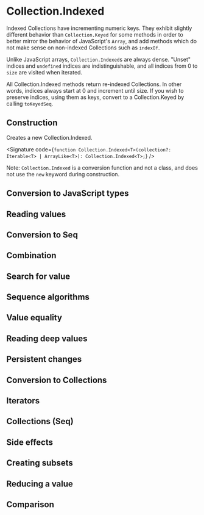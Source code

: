 
# Collection.Indexed

Indexed Collections have incrementing numeric keys. They exhibit
slightly different behavior than `Collection.Keyed` for some methods in order
to better mirror the behavior of JavaScript's `Array`, and add methods
which do not make sense on non-indexed Collections such as `indexOf`.

Unlike JavaScript arrays, `Collection.Indexed`s are always dense. "Unset"
indices and `undefined` indices are indistinguishable, and all indices from
0 to `size` are visited when iterated.

All Collection.Indexed methods return re-indexed Collections. In other words,
indices always start at 0 and increment until size. If you wish to
preserve indices, using them as keys, convert to a Collection.Keyed by
calling `toKeyedSeq`.

## Construction

<MemberLabel label="Collection.Indexed()" />

Creates a new Collection.Indexed.

<Signature
  code={`function Collection.Indexed<T>(collection?: Iterable<T> | ArrayLike<T>): Collection.Indexed<T>;`}
/>

Note: `Collection.Indexed` is a conversion function and not a class, and does not use the `new` keyword during construction.

## Conversion to JavaScript types

<MemberLabel label="toJS()" />

<MemberLabel label="toJSON()" />

<MemberLabel label="toArray()" />

<MemberLabel label="toObject()" />

## Reading values

<MemberLabel label="get()" />

<MemberLabel label="has()" />

<MemberLabel label="includes()" />

<MemberLabel label="first()" />

<MemberLabel label="last()" />

## Conversion to Seq

<MemberLabel label="toSeq()" />

<MemberLabel label="fromEntrySeq()" />

<MemberLabel label="toKeyedSeq()" />

<MemberLabel label="toIndexedSeq()" />

<MemberLabel label="toSetSeq()" />

## Combination

<MemberLabel label="interpose()" />

<MemberLabel label="interleave()" />

<MemberLabel label="splice()" />

<MemberLabel label="zip()" />

<MemberLabel label="zipAll()" />

<MemberLabel label="zipWith()" />

<MemberLabel label="flatten()" />

## Search for value

<MemberLabel label="indexOf()" />

<MemberLabel label="lastIndexOf()" />

<MemberLabel label="findIndex()" />

<MemberLabel label="findLastIndex()" />

<MemberLabel label="find()" />

<MemberLabel label="findLast()" />

<MemberLabel label="findEntry()" />

<MemberLabel label="findLastEntry()" />

<MemberLabel label="findKey()" />

<MemberLabel label="findLastKey()" />

<MemberLabel label="keyOf()" />

<MemberLabel label="lastKeyOf()" />

<MemberLabel label="max()" />

<MemberLabel label="maxBy()" />

<MemberLabel label="min()" />

<MemberLabel label="minBy()" />

## Sequence algorithms

<MemberLabel label="concat()" />

<MemberLabel label="map()" />

<MemberLabel label="flatMap()" />

<MemberLabel label="filter()" />

<MemberLabel label="partition()" />

<MemberLabel label="[Symbol.iterator]()" />

<MemberLabel label="filterNot()" />

<MemberLabel label="reverse()" />

<MemberLabel label="sort()" />

<MemberLabel label="sortBy()" />

<MemberLabel label="groupBy()" />

## Value equality

<MemberLabel label="equals()" />

<MemberLabel label="hashCode()" />

## Reading deep values

<MemberLabel label="getIn()" />

<MemberLabel label="hasIn()" />

## Persistent changes

<MemberLabel label="update()" />

## Conversion to Collections

<MemberLabel label="toMap()" />

<MemberLabel label="toOrderedMap()" />

<MemberLabel label="toSet()" />

<MemberLabel label="toOrderedSet()" />

<MemberLabel label="toList()" />

<MemberLabel label="toStack()" />

## Iterators

<MemberLabel label="keys()" />

<MemberLabel label="values()" />

<MemberLabel label="entries()" />

## Collections (Seq)

<MemberLabel label="keySeq()" />

<MemberLabel label="valueSeq()" />

<MemberLabel label="entrySeq()" />

## Side effects

<MemberLabel label="forEach()" />

## Creating subsets

<MemberLabel label="slice()" />

<MemberLabel label="rest()" />

<MemberLabel label="butLast()" />

<MemberLabel label="skip()" />

<MemberLabel label="skipLast()" />

<MemberLabel label="skipWhile()" />

<MemberLabel label="skipUntil()" />

<MemberLabel label="take()" />

<MemberLabel label="takeLast()" />

<MemberLabel label="takeWhile()" />

<MemberLabel label="takeUntil()" />

## Reducing a value

<MemberLabel label="reduce()" />

<MemberLabel label="reduceRight()" />

<MemberLabel label="every()" />

<MemberLabel label="some()" />

<MemberLabel label="join()" />

<MemberLabel label="isEmpty()" />

<MemberLabel label="count()" />

<MemberLabel label="countBy()" />

## Comparison

<MemberLabel label="isSubset()" />

<MemberLabel label="isSuperset()" />
